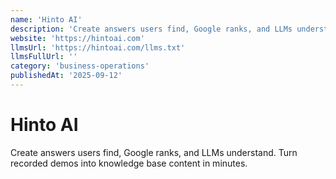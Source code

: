 ```yaml
---
name: 'Hinto AI'
description: 'Create answers users find, Google ranks, and LLMs understand. Turn recorded demos into knowledge base content in minutes.'
website: 'https://hintoai.com'
llmsUrl: 'https://hintoai.com/llms.txt'
llmsFullUrl: ''
category: 'business-operations'
publishedAt: '2025-09-12'
---
```


# Hinto AI

Create answers users find, Google ranks, and LLMs understand. Turn recorded demos into knowledge base content in minutes.
